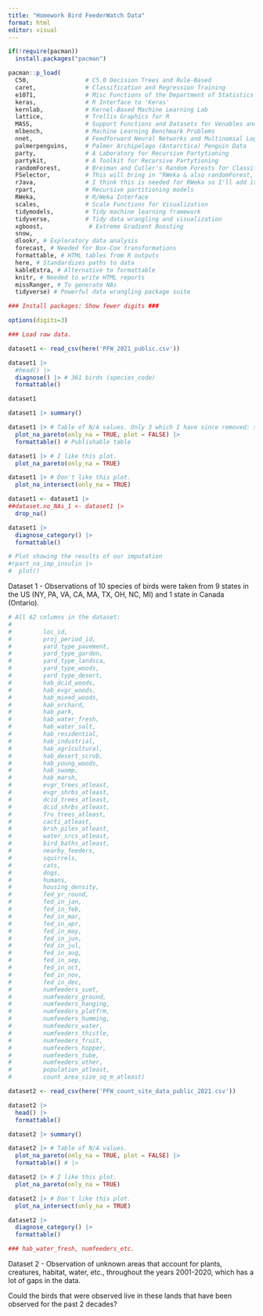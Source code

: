 ```yaml
---
title: "Homework Bird FeederWatch Data"
format: html
editor: visual
---
```


```r

if(!require(pacman))
  install.packages("pacman")

pacman::p_load(
  C50,                # C5.0 Decision Trees and Rule-Based                            # Models
  caret,              # Classification and Regression Training
  e1071,              # Misc Functions of the Department of Statistics (e1071), TU Wien
  keras,              # R Interface to 'Keras'
  kernlab,            # Kernel-Based Machine Learning Lab
  lattice,            # Trellis Graphics for R
  MASS,               # Support Functions and Datasets for Venables and Ripley's MASS
  mlbench,            # Machine Learning Benchmark Problems
  nnet,               # Feedforward Neural Networks and Multinomial Log-Linear Models
  palmerpenguins,     # Palmer Archipelago (Antarctica) Penguin Data
  party,              # A Laboratory for Recursive Partytioning
  partykit,           # A Toolkit for Recursive Partytioning
  randomForest,       # Breiman and Cutler's Random Forests for Classification and Regression
  FSelector,          # This will bring in "RWeka & also randomForest, et al." 
  rJava,              # I think this is needed for RWeka so I'll add it here
  rpart,              # Recursive partitioning models
  RWeka,              # R/Weka Interface
  scales,             # Scale Functions for Visualization
  tidymodels,         # Tidy machine learning framework
  tidyverse,          # Tidy data wrangling and visualization
  xgboost,             # Extreme Gradient Boosting
  snow,
  dlookr, # Exploratory data analysis
  forecast, # Needed for Box-Cox transformations
  formattable, # HTML tables from R outputs
  here, # Standardizes paths to data
  kableExtra, # Alternative to formattable
  knitr, # Needed to write HTML reports
  missRanger, # To generate NAs
  tidyverse) # Powerful data wrangling package suite

### Install packages: Show fewer digits ###

options(digits=3)
```

```r
### Load raw data.

dataset1 <- read_csv(here('PFW_2021_public.csv'))

dataset1 |>
  #head() |>
  diagnose() |> # 361 birds (species_code)
  formattable()

dataset1

dataset1 |> summary()

dataset1 |> # Table of N/A values. Only 3 which I have since removed: snow_dep_atleast, entry_technique, effort_hrs_atleast	
  plot_na_pareto(only_na = TRUE, plot = FALSE) |>
  formattable() # Publishable table

dataset1 |> # I like this plot.
  plot_na_pareto(only_na = TRUE)

dataset1 |> # Don't like this plot.
  plot_na_intersect(only_na = TRUE)

dataset1 <- dataset1 |>
##dataset.no_NAs_1 <- dataset1 |> 
  drop_na()

dataset1 |>
  diagnose_category() |>
  formattable()

# Plot showing the results of our imputation
#rpart_na_imp_insulin |>
#  plot()
```

Dataset 1 - Observations of 10 species of birds were taken from 9 states in the US (NY, PA, VA, CA, MA, TX, OH, NC, MI) and 1 state in Canada (Ontario).

```r

# All 62 columns in the dataset:
#
#         loc_id,
#         proj_period_id,	
#         yard_type_pavement,
#         yard_type_garden,
#         yard_type_landsca,
#         yard_type_woods,
#         yard_type_desert,
#         hab_dcid_woods,
#         hab_evgr_woods,
#         hab_mixed_woods,
#         hab_orchard,
#         hab_park,
#         hab_water_fresh,
#         hab_water_salt,
#         hab_residential,
#         hab_industrial,
#         hab_agricultural,
#         hab_desert_scrub,
#         hab_young_woods,
#         hab_swamp,
#         hab_marsh,
#         evgr_trees_atleast,
#         evgr_shrbs_atleast,
#         dcid_trees_atleast,	
#         dcid_shrbs_atleast,
#         fru_trees_atleast,
#         cacti_atleast,
#         brsh_piles_atleast,
#         water_srcs_atleast,
#         bird_baths_atleast,
#         nearby_feeders,
#         squirrels,
#         cats,
#         dogs,
#         humans,
#         housing_density,
#         fed_yr_round,
#         fed_in_jan,
#         fed_in_feb,
#         fed_in_mar,
#         fed_in_apr,	
#         fed_in_may,
#         fed_in_jun,
#         fed_in_jul,
#         fed_in_aug,
#         fed_in_sep,
#         fed_in_oct,
#         fed_in_nov,
#         fed_in_dec,
#         numfeeders_suet,
#         numfeeders_ground,
#         numfeeders_hanging,
#         numfeeders_platfrm,
#         numfeeders_humming,
#         numfeeders_water,
#         numfeeders_thistle,
#         numfeeders_fruit,
#         numfeeders_hopper,
#         numfeeders_tube,
#         numfeeders_other,
#         population_atleast,
#         count_area_size_sq_m_atleast)

dataset2 <- read_csv(here('PFW_count_site_data_public_2021.csv'))

dataset2 |>
  head() |>
  formattable()

dataset2 |> summary()

dataset2 |> # Table of N/A values.
  plot_na_pareto(only_na = TRUE, plot = FALSE) |>
  formattable() # |> 

dataset2 |> # I like this plot.
  plot_na_pareto(only_na = TRUE)

dataset2 |> # Don't like this plot.
  plot_na_intersect(only_na = TRUE)

dataset2 |>
  diagnose_category() |>
  formattable()

### hab_water_fresh, numfeeders_etc.
```

Dataset 2 - Observation of unknown areas that account for plants, creatures, habitat, water, etc., throughout the years 2001-2020, which has a lot of gaps in the data.

Could the birds that were observed live in these lands that have been observed for the past 2 decades?
